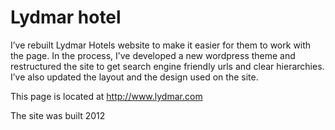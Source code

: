 
<Banner>
  <BannerItem image="/images/projects/lydmar/lydmar1-1200x510.jpg" />
  <BannerItem image="/images/projects/lydmar/lydmar2-1200x510.jpg" />
</Banner >

<ProjectsSubmenu />

# Lydmar hotel

I’ve rebuilt Lydmar Hotels website to make it easier for them to work with the page. In the process, I’ve developed a new wordpress theme and restructured the site to get search engine friendly urls and clear hierarchies. I’ve also updated the layout and the design used on the site.

This page is located at http://www.lydmar.com

The site was built 2012

